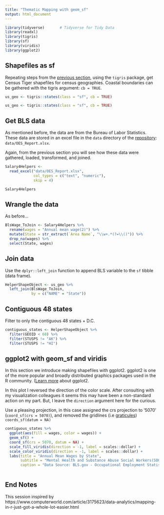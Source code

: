 ```yaml
---
title: "Thematic Mapping with geom_sf"
output: html_document
---
```



```r
library(tidyverse)       # Tidyverse for Tidy Data
library(readxl)
library(tigris)
library(sf)
library(viridis)
library(ggplot2) 
```


## Shapefiles as sf 

Repeating steps from the [previous section](031_thematic_mapping.html), using the `tigris` package, get Census Tiger shapefiles for census geographies.  Coastal boundaries can be gathered with the tigris argument:  `cb = TRUE`.

```r
us_geo <- tigris::states(class = "sf", cb = TRUE)
```
``` r 
us_geo <- tigris::states(class = "sf", cb = TRUE)
```

## Get BLS data

As mentioned before, the data are from the Bureau of Labor Statistics.  These data are stored in an excel file in the `data` directory of the [repository](https://github.com/libjohn/mapping-with-R):  `data/OES_Report.xlsx`.  

Again, from the previous section you will see how these data were gathered, loaded, transformed, and joined. 

```r
Salary4Helpers <- 
  read_excel("data/OES_Report.xlsx",
             col_types = c("text", "numeric"), 
             skip = 4)

Salary4Helpers
```

## Wrangle the data

As before...  

```r
BlsWage_ToJoin <- Salary4Helpers %>% 
  rename(wages = "Annual mean wage(2)") %>% 
  mutate(State = str_extract(`Area Name`, "\\w+.*(?=\\()")) %>% 
  drop_na(wages) %>% 
  select(State, wages)
```


## Join data

Use the `dplyr::left_join` function to append BLS variable to the `sf` tibble (data frame). 

```r
HelperShapeObject <- us_geo %>% 
  left_join(BlsWage_ToJoin,
            by = c("NAME" = "State"))
```


## Contiguous 48 states

Filter to only the contiguous 48 states + D.C.

```r
contiguous_states <- HelperShapeObject %>% 
  filter(GEOID < 60) %>% 
  filter(STUSPS != "AK") %>% 
  filter(STUSPS != "HI")
```



## ggplot2 with geom_sf and viridis

In this section we introduce making shapefiles with ggplot2.  ggplot2 is one of the more popular and broadly distributed graphics packages used in the R community. ([Learn more](https://rfun.library.duke.edu/#portfolio) about ggplot2. 

In this plot I reversed the direction of the color scale.  After consulting with my visualization colleagues it seems this may have been a non-standard action on my part.  But, I leave the `direction` argument here for the curious.  

Use a pleasing projection, in this case assigned the crs projection to '5070' (`coord_sf(crs = 5070)`), and removed the gridlines (i.e [graticules](https://en.wikipedia.org/wiki/Graticule)) `coords_sf(datum = NA)` 

```r
contiguous_states %>% 
  ggplot(aes(fill = wages, color = wages)) +
  geom_sf() +
  coord_sf(crs = 5070, datum = NA) +
  scale_fill_viridis(direction = -1, label = scales::dollar) + 
  scale_color_viridis(direction = -1, label = scales::dollar) +
  labs(title = "Annual Mean Wages by State",
       subtitle = "Mental Health and Substance Abuse Social Workers(SOC Code211023)", 
       caption = "Data Source: BLS.gov - Occupational Employment Statistics ; 2016")
  
```


## End Notes

This session inspired by  https://www.computerworld.com/article/3175623/data-analytics/mapping-in-r-just-got-a-whole-lot-easier.html
